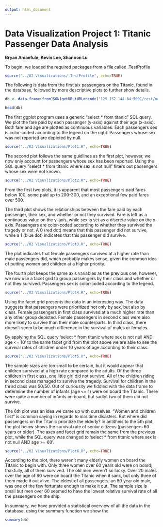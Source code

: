 ```yaml
---
output: html_document
---
```

Data Visualization Project 1: Titanic Passenger Data Analysis
===
**Bryan Amaefule, Kevin Lee, Shannon Lu**


To begin, we loaded the required packages from a file called .TestProfile
```r
source("../02 Visualizations/.TestProfile", echo=TRUE)
```

The following is data from the first six passengers on the Titanic, found in the database, followed by more descriptive plots to further show details.
```r
db <- data.frame(fromJSON(getURL(URLencode('129.152.144.84:5001/rest/native/?query="select * from titanic"'),httpheader=c(DB='jdbc:oracle:thin:@129.152.144.84:1521/PDBF15DV.usuniversi01134.oraclecloud.internal', USER='cs329e_ba7433', PASS='orcl_ba7433', MODE='native_mode', MODEL='model', returnDimensions = 'False', returnFor = 'JSON'), verbose = TRUE), ))

head(db)
```

The first ggplot program uses a generic "select * from titanic" SQL query. 
We plot the fare paid by each passenger (y-axis) against their age (x-axis). Both fare and age are plotted as continuous variables.
Each passengers sex is color-coded according to the legend on the right.
Passengers whose sex was not reported are depicted by null.
```r
source("../02 Visualizations/Plot1.R", echo=TRUE)
```

The second plot follows the same guidlines as the first plot, however, we now only account for passengers whose sex has been reported. Using the SQL query "select * from titanic where sex is not null" filters out passengers whose sex were not known.
```r
source("../02 Visualizations/Plot2.R", echo=TRUE)
```

From the first two plots, it is apparent that most passengers paid fares below 100, some paid up to 200-300, and an exceptional few paid fares over 500.






The third plot shows the relationships between the fare paid by each passenger, their sex, and whether or not they survived. 
Fare is left as a continuous value on the y-axis, while sex is set as a discrete value on the x-axis.
Passengers are color-coded according to whether they survived the tragedy or not. A 0 (red dot) means that this passenger did not survive, while a 1 (blue dot) indicates that this passenger did survive.
```r
source("../02 Visualizations/Plot3.R", echo=TRUE)
```

The plot indicates that female passengers survived at a higher rate than male passengers did, which probably makes sense, given the common idea of putting women and children at a higher priority.






The fourth plot keeps the same axis variables as the previous one, however, we now use a facet grid to group passengers by their class and whether or not they survived. Passengers sex is color-coded according to the legend.
```r
source("../02 Visualizations/Plot4.R", echo=TRUE)
```

Using the facet grid presents the data in an interesting way. The data suggests that passengers were prioritized not only by sex, but also by class. Female passengers in first class survived at a much higher rate than any other group depicted. Female passengers in second class were also more likely to survive than their male counterparts. In third class, there doesn't seem to be much difference in the survival of males or females.






By applying the SQL query 'select * from titanic where sex is not null AND age <= 10' to the same facet grid from the plot above we are able to see the survival rates of children under 10 years of age according to their class. 
```r
source("../02 Visualizations/Plot5.R", echo=TRUE)
```

The sample sizes are too small to be certain, but it would appear that children survived at a high rate compared to the adults. Of the three children in first class, one little girl did not survive. All of the children riding in second class managed to survive the tragedy. Survival for children in the thrird class was 50/50. Out of curiousity we fiddled with the data frame to determine the number of infants (age <= 1) were on board the Titanic. There were quite a number of infants on board, but sadlyt two of them did not survive.

The 6th plot was an idea we came up with ourselves. "Women and children first" is common saying in regards to maritime disasters. But where did passengers on the Titanic prioritize the elderly? In antitheis to the 5th plot, the plot below shows the survival rate of senior citizens (passengers 60 years or older). The axes and facet grid remain the same from the previous plot, while the SQL query was changed to 'select * from titanic where sex is not null AND age >= 60'.
```r
source("../02 Visualizations/Plot6.R", echo=TRUE)
```

According to the plot, there weren't many elderly women on board the Titanic to begin with. Only three women over 60 years old were on board; thakfully, all of them survived. The old men weren't so lucky. Over 20 males over the age of 60 were on board the Titanic when it sank, but only three of them made it out alive. The eldest of all passengers, an 80 year old male, was one of the few fortunate enough to make it out. The sample size is small but men over 60 seemed to have the lowest relative survival rate of all the passengers on the ship.


In summary, we have provided a statistical overview of all the data in the database. using the summary function we show the 
```r
summary(db)
```